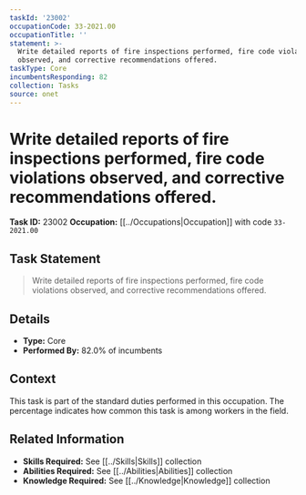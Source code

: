 ```yaml
---
taskId: '23002'
occupationCode: 33-2021.00
occupationTitle: ''
statement: >-
  Write detailed reports of fire inspections performed, fire code violations
  observed, and corrective recommendations offered.
taskType: Core
incumbentsResponding: 82
collection: Tasks
source: onet
---
```

# Write detailed reports of fire inspections performed, fire code violations observed, and corrective recommendations offered.

**Task ID:** 23002
**Occupation:** [[../Occupations|Occupation]] with code `33-2021.00`

## Task Statement

> Write detailed reports of fire inspections performed, fire code violations observed, and corrective recommendations offered.

## Details

- **Type:** Core
- **Performed By:** 82.0% of incumbents

## Context

This task is part of the standard duties performed in this occupation. The percentage indicates how common this task is among workers in the field.

## Related Information

- **Skills Required:** See [[../Skills|Skills]] collection
- **Abilities Required:** See [[../Abilities|Abilities]] collection
- **Knowledge Required:** See [[../Knowledge|Knowledge]] collection
